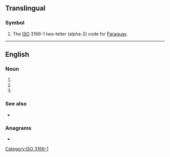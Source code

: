 {{also|py|.py|py-|py.}}
==Translingual==

===Symbol===
{{head|mul|symbol}}

# The [[ISO]] 3166-1 two-letter (alpha-2) code for [[Paraguay]].

[[Category:ISO 3166-1]]

----

==English==

===Noun===
{{en-noun}}

# {{initialism of|en|pack-year}}
# {{initialism of|en|person-year}}
# {{initialism of|en|pinyin}}

===See also===
* {{l|en|py}}

===Anagrams===
* {{anagrams|en|a=py|YP|Yp|yp}}